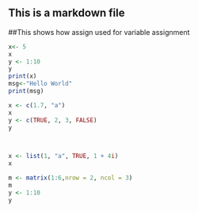 ## This is a markdown file

##This shows how assign used for variable assignment
```r
x<- 5
x
y <- 1:10
y
print(x)
msg<-"Hello World"
print(msg)

```
```r
x <- c(1.7, "a")
x
y <- c(TRUE, 2, 3, FALSE)
y

  

```


```r
x <- list(1, "a", TRUE, 1 + 4i)
x
```
```r
m <- matrix(1:6,nrow = 2, ncol = 3)
m
y <- 1:10
y
```

